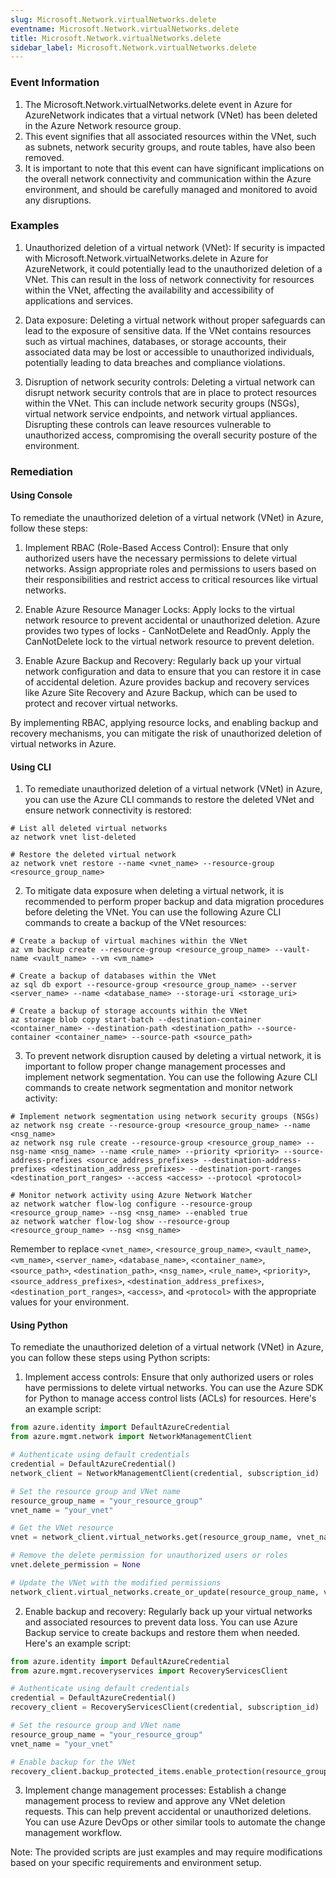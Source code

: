 ```yaml
--- 
slug: Microsoft.Network.virtualNetworks.delete
eventname: Microsoft.Network.virtualNetworks.delete
title: Microsoft.Network.virtualNetworks.delete
sidebar_label: Microsoft.Network.virtualNetworks.delete
---
```

                       
### Event Information

1. The Microsoft.Network.virtualNetworks.delete event in Azure for AzureNetwork indicates that a virtual network (VNet) has been deleted in the Azure Network resource group.
2. This event signifies that all associated resources within the VNet, such as subnets, network security groups, and route tables, have also been removed.
3. It is important to note that this event can have significant implications on the overall network connectivity and communication within the Azure environment, and should be carefully managed and monitored to avoid any disruptions.


### Examples

1. Unauthorized deletion of a virtual network (VNet): If security is impacted with Microsoft.Network.virtualNetworks.delete in Azure for AzureNetwork, it could potentially lead to the unauthorized deletion of a VNet. This can result in the loss of network connectivity for resources within the VNet, affecting the availability and accessibility of applications and services.

2. Data exposure: Deleting a virtual network without proper safeguards can lead to the exposure of sensitive data. If the VNet contains resources such as virtual machines, databases, or storage accounts, their associated data may be lost or accessible to unauthorized individuals, potentially leading to data breaches and compliance violations.

3. Disruption of network security controls: Deleting a virtual network can disrupt network security controls that are in place to protect resources within the VNet. This can include network security groups (NSGs), virtual network service endpoints, and network virtual appliances. Disrupting these controls can leave resources vulnerable to unauthorized access, compromising the overall security posture of the environment.

### Remediation

#### Using Console

To remediate the unauthorized deletion of a virtual network (VNet) in Azure, follow these steps:

1. Implement RBAC (Role-Based Access Control): Ensure that only authorized users have the necessary permissions to delete virtual networks. Assign appropriate roles and permissions to users based on their responsibilities and restrict access to critical resources like virtual networks.

2. Enable Azure Resource Manager Locks: Apply locks to the virtual network resource to prevent accidental or unauthorized deletion. Azure provides two types of locks - CanNotDelete and ReadOnly. Apply the CanNotDelete lock to the virtual network resource to prevent deletion.

3. Enable Azure Backup and Recovery: Regularly back up your virtual network configuration and data to ensure that you can restore it in case of accidental deletion. Azure provides backup and recovery services like Azure Site Recovery and Azure Backup, which can be used to protect and recover virtual networks.

By implementing RBAC, applying resource locks, and enabling backup and recovery mechanisms, you can mitigate the risk of unauthorized deletion of virtual networks in Azure.

#### Using CLI

1. To remediate unauthorized deletion of a virtual network (VNet) in Azure, you can use the Azure CLI commands to restore the deleted VNet and ensure network connectivity is restored:

```
# List all deleted virtual networks
az network vnet list-deleted

# Restore the deleted virtual network
az network vnet restore --name <vnet_name> --resource-group <resource_group_name>
```

2. To mitigate data exposure when deleting a virtual network, it is recommended to perform proper backup and data migration procedures before deleting the VNet. You can use the following Azure CLI commands to create a backup of the VNet resources:

```
# Create a backup of virtual machines within the VNet
az vm backup create --resource-group <resource_group_name> --vault-name <vault_name> --vm <vm_name>

# Create a backup of databases within the VNet
az sql db export --resource-group <resource_group_name> --server <server_name> --name <database_name> --storage-uri <storage_uri>

# Create a backup of storage accounts within the VNet
az storage blob copy start-batch --destination-container <container_name> --destination-path <destination_path> --source-container <container_name> --source-path <source_path>
```

3. To prevent network disruption caused by deleting a virtual network, it is important to follow proper change management processes and implement network segmentation. You can use the following Azure CLI commands to create network segmentation and monitor network activity:

```
# Implement network segmentation using network security groups (NSGs)
az network nsg create --resource-group <resource_group_name> --name <nsg_name>
az network nsg rule create --resource-group <resource_group_name> --nsg-name <nsg_name> --name <rule_name> --priority <priority> --source-address-prefixes <source_address_prefixes> --destination-address-prefixes <destination_address_prefixes> --destination-port-ranges <destination_port_ranges> --access <access> --protocol <protocol>

# Monitor network activity using Azure Network Watcher
az network watcher flow-log configure --resource-group <resource_group_name> --nsg <nsg_name> --enabled true
az network watcher flow-log show --resource-group <resource_group_name> --nsg <nsg_name>
```

Remember to replace `<vnet_name>`, `<resource_group_name>`, `<vault_name>`, `<vm_name>`, `<server_name>`, `<database_name>`, `<container_name>`, `<source_path>`, `<destination_path>`, `<nsg_name>`, `<rule_name>`, `<priority>`, `<source_address_prefixes>`, `<destination_address_prefixes>`, `<destination_port_ranges>`, `<access>`, and `<protocol>` with the appropriate values for your environment.

#### Using Python

To remediate the unauthorized deletion of a virtual network (VNet) in Azure, you can follow these steps using Python scripts:

1. Implement access controls: Ensure that only authorized users or roles have permissions to delete virtual networks. You can use the Azure SDK for Python to manage access control lists (ACLs) for resources. Here's an example script:

```python
from azure.identity import DefaultAzureCredential
from azure.mgmt.network import NetworkManagementClient

# Authenticate using default credentials
credential = DefaultAzureCredential()
network_client = NetworkManagementClient(credential, subscription_id)

# Set the resource group and VNet name
resource_group_name = "your_resource_group"
vnet_name = "your_vnet"

# Get the VNet resource
vnet = network_client.virtual_networks.get(resource_group_name, vnet_name)

# Remove the delete permission for unauthorized users or roles
vnet.delete_permission = None

# Update the VNet with the modified permissions
network_client.virtual_networks.create_or_update(resource_group_name, vnet_name, vnet)
```

2. Enable backup and recovery: Regularly back up your virtual networks and associated resources to prevent data loss. You can use Azure Backup service to create backups and restore them when needed. Here's an example script:

```python
from azure.identity import DefaultAzureCredential
from azure.mgmt.recoveryservices import RecoveryServicesClient

# Authenticate using default credentials
credential = DefaultAzureCredential()
recovery_client = RecoveryServicesClient(credential, subscription_id)

# Set the resource group and VNet name
resource_group_name = "your_resource_group"
vnet_name = "your_vnet"

# Enable backup for the VNet
recovery_client.backup_protected_items.enable_protection(resource_group_name, vnet_name)
```

3. Implement change management processes: Establish a change management process to review and approve any VNet deletion requests. This can help prevent accidental or unauthorized deletions. You can use Azure DevOps or other similar tools to automate the change management workflow.

Note: The provided scripts are just examples and may require modifications based on your specific requirements and environment setup.


 